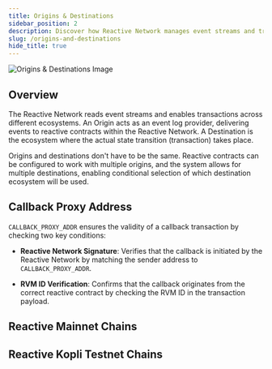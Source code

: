 ```yaml
---
title: Origins & Destinations
sidebar_position: 2
description: Discover how Reactive Network manages event streams and transactions across different ecosystems and learn about network compatibility.
slug: /origins-and-destinations
hide_title: true
---
```



![Origins & Destinations Image](./img/origins-and-destinations.jpg)

## Overview

The Reactive Network reads event streams and enables transactions across different ecosystems. An Origin acts as an event log provider, delivering events to reactive contracts within the Reactive Network. A Destination is the ecosystem where the actual state transition (transaction) takes place.

Origins and destinations don't have to be the same. Reactive contracts can be configured to work with multiple origins, and the system allows for multiple destinations, enabling conditional selection of which destination ecosystem will be used.

## Callback Proxy Address

`CALLBACK_PROXY_ADDR` ensures the validity of a callback transaction by checking two key conditions:

- **Reactive Network Signature**: Verifies that the callback is initiated by the Reactive Network by matching the sender address to `CALLBACK_PROXY_ADDR`.

- **RVM ID Verification**: Confirms that the callback originates from the correct reactive contract by checking the RVM ID in the transaction payload.

## Reactive Mainnet Chains

<MainnetChainTable />

## Reactive Kopli Testnet Chains

<TestnetChainTable />



[//]: # (emojis for status ✅ ➖ ⌛)

[//]: # (:::info[Callbacks])

[//]: # (Not all origin chains are compatible as destination chains. Please refer to the table below before implementing callbacks.)

[//]: # (:::)